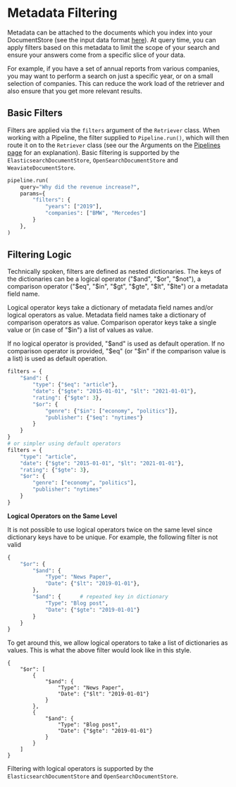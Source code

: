 # Metadata Filtering

Metadata can be attached to the documents which you index into your DocumentStore (see the input data format [here](/pipeline_nodes/retriever)).
At query time, you can apply filters based on this metadata to limit the scope of your search and ensure your answers
come from a specific slice of your data.

For example, if you have a set of annual reports from various companies,
you may want to perform a search on just a specific year, or on a small selection of companies.
This can reduce the work load of the retriever and also ensure that you get more relevant results.

## Basic Filters

Filters are applied via the `filters` argument of the `Retriever` class.
When working with a Pipeline, the filter supplied to `Pipeline.run()`,
which will then route it on to the `Retriever` class
(see our the Arguments on the [Pipelines page](/components/pipelines) for an explanation).
Basic filtering is supported by the `ElasticsearchDocumentStore`, `OpenSearchDocumentStore` and `WeaviateDocumentStore`.


```python
pipeline.run(
    query="Why did the revenue increase?",
    params={
        "filters": {
            "years": ["2019"],
            "companies": ["BMW", "Mercedes"]
        }
    },
)
```

## Filtering Logic

Technically spoken, filters are defined as nested dictionaries.
The keys of the dictionaries can be a logical operator ("$and", "$or", "$not"),
a comparison operator ("$eq", "$in", "$gt", "$gte", "$lt", "$lte")
or a metadata field name.

Logical operator keys take a dictionary of metadata field names and/or logical operators as value.
Metadata field names take a dictionary of comparison operators as value.
Comparison operator keys take a single value or (in case of "$in") a list of values as value.

If no logical operator is provided, "$and" is used as default operation.
If no comparison operator is provided, "$eq" (or "$in" if the comparison value is a list) is used as default operation.

```python
filters = {
    "$and": {
        "type": {"$eq": "article"},
        "date": {"$gte": "2015-01-01", "$lt": "2021-01-01"},
        "rating": {"$gte": 3},
        "$or": {
            "genre": {"$in": ["economy", "politics"]},
            "publisher": {"$eq": "nytimes"}
        }
    }
}
# or simpler using default operators
filters = {
    "type": "article",
    "date": {"$gte": "2015-01-01", "$lt": "2021-01-01"},
    "rating": {"$gte": 3},
    "$or": {
        "genre": ["economy", "politics"],
        "publisher": "nytimes"
    }
}
```
<div className="max-w-xl bg-yellow-light-theme border-l-8 border-yellow-dark-theme px-6 pt-6 pb-4 my-4 rounded-md dark:bg-yellow-900">

**Logical Operators on the Same Level**

It is not possible to use logical operators twice on the same level since dictionary keys have to be unique.
For example, the following filter is not valid

``` python
{
    "$or": {
        "$and": {
            "Type": "News Paper",
            "Date": {"$lt": "2019-01-01"},
        },
        "$and": {      # repeated key in dictionary
            "Type": "Blog post",
            "Date": {"$gte": "2019-01-01"}
        }
    }
}
```

To get around this, we allow logical operators to take a list of dictionaries as values.
This is what the above filter would look like in this style.

```
{
    "$or": [
        {
            "$and": {
                "Type": "News Paper",
                "Date": {"$lt": "2019-01-01"}
            }
        },
        {
            "$and": {
                "Type": "Blog post",
                "Date": {"$gte": "2019-01-01"}
            }
        }
    ]
}
```

</div>

Filtering with logical operators is supported by the `ElasticsearchDocumentStore` and `OpenSearchDocumentStore`.